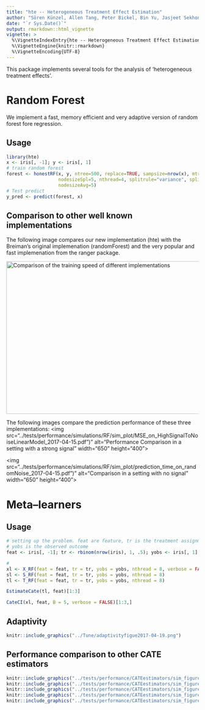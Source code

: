 ```yaml
---
title: "hte -- Heterogeneous Treatment Effect Estimation"
author: "Sören Künzel, Allen Tang, Peter Bickel, Bin Yu, Jasjeet Sekhon"
date: "`r Sys.Date()`"
output: rmarkdown::html_vignette
vignette: >
  %\VignetteIndexEntry{hte -- Heterogeneous Treatment Effect Estimation}
  %\VignetteEngine{knitr::rmarkdown}
  %\VignetteEncoding{UTF-8}
---
```

This package implements several tools for the analysis of 'heterogeneous treatment effects'. 

# Random Forest

We implement a fast, memory efficient and very adaptive version of random forest 
fore regression. 

## Usage

```r
library(hte)
x <- iris[, -1]; y <- iris[, 1]
# train random forest
forest <- honestRF(x, y, ntree=500, replace=TRUE, sampsize=nrow(x), mtry=3, 
                   nodesizeSpl=5, nthread=4, splitrule="variance", splitratio=.8,
                   nodesizeAvg=5)
# Test predict
y_pred <- predict(forest, x)
```

## Comparison to other well known implementations

The following image compares our new implementation (hte) with the Breiman's original 
implemenation (randomForest) and the very popular and fast implemenation from the
ranger package. 

<img src="../tests/performance/honestRF/nfeatures5.pdf" 
alt="Comparison of the training speed of different implementations"  width="650" height="400">

The following images compare the prediction performance of these three implementations:
<img src="../tests/performance/simulations/RF/sim_plot/MSE_on_HighSignalToNoiseLinearModel_2017-04-15.pdf")"
alt="Performance Comparison in a setting with a strong signal"  width="650" height="400">

<img src="../tests/performance/simulations/RF/sim_plot/prediction_time_on_randomNoise_2017-04-15.pdf")"
alt="Comparison in a setting with no signal"  width="650" height="400">



# Meta--learners

## Usage
```r
# setting up the problem. feat are feature, tr is the treatment assignment and
# yobs is the observed outcome
feat <- iris[, -1]; tr <- rbinom(nrow(iris), 1, .5); yobs <- iris[, 1]

# 
xl <- X_RF(feat = feat, tr = tr, yobs = yobs, nthread = 8, verbose = FALSE)
sl <- S_RF(feat = feat, tr = tr, yobs = yobs, nthread = 8)
tl <- T_RF(feat = feat, tr = tr, yobs = yobs, nthread = 8)

EstimateCate(tl, feat)[1:3]

CateCI(xl, feat, B = 5, verbose = FALSE)[1:3,]
```

## Adaptivity

```r
knitr::include_graphics("../Tune/adaptivityfigue2017-04-19.png")
```


## Performance comparison to other CATE estimators
```r
knitr::include_graphics("../tests/performance/CATEestimators/sim_figures/singleplot_complexTaudim20a0.png")
knitr::include_graphics("../tests/performance/CATEestimators/sim_figures/singleplot_Wager1dim20a0.png")
knitr::include_graphics("../tests/performance/CATEestimators/sim_figures/singleplot_RsparseT2weakdim20a0.png")
knitr::include_graphics("../tests/performance/CATEestimators/sim_figures/singleplot_Wager3dim20a0.png")
knitr::include_graphics("../tests/performance/CATEestimators/sim_figures/singleplot_Usual1dim20a0.png")
```




